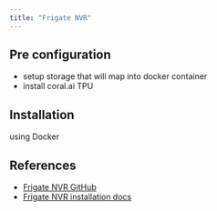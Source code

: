 ```yaml
---
title: "Frigate NVR"
---
```


## Pre configuration

- setup storage that will map into docker container
- install coral.ai TPU

## Installation

using Docker

## References

- [Frigate NVR GitHub](https://github.com/blakeblackshear/frigate)
- [Frigate NVR installation docs](https://docs.frigate.video/frigate/installation)
